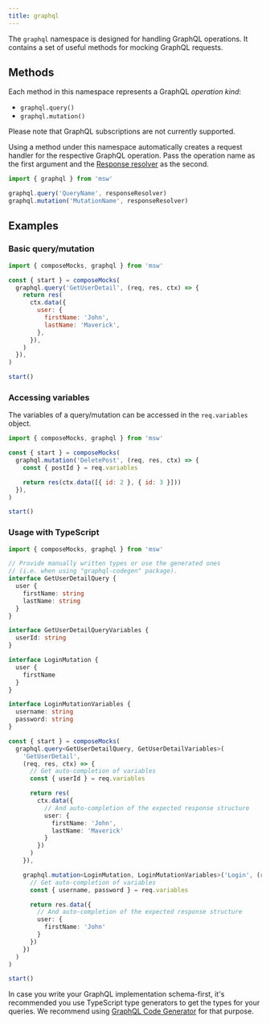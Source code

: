 ```yaml
---
title: graphql
---
```


The `graphql` namespace is designed for handling GraphQL operations. It contains a set of useful methods for mocking GraphQL requests.

## Methods

Each method in this namespace represents a GraphQL _operation kind_:

- `graphql.query()`
- `graphql.mutation()`

<Hint>Please note that GraphQL subscriptions are not currently supported.</Hint>

Using a method under this namespace automatically creates a request handler for the respective GraphQL operation. Pass the operation name as the first argument and the [Response resolver](TODO) as the second.

```js
import { graphql } from 'msw'

graphql.query('QueryName', responseResolver)
graphql.mutation('MutationName', responseResolver)
```

## Examples

### Basic query/mutation

```js
import { composeMocks, graphql } from 'msw'

const { start } = composeMocks(
  graphql.query('GetUserDetail', (req, res, ctx) => {
    return res(
      ctx.data({
        user: {
          firstName: 'John',
          lastName: 'Maverick',
        },
      }),
    )
  }),
)

start()
```

### Accessing variables

The variables of a query/mutation can be accessed in the `req.variables` object.

```js
import { composeMocks, graphql } from 'msw'

const { start } = composeMocks(
  graphql.mutation('DeletePost', (req, res, ctx) => {
    const { postId } = req.variables

    return res(ctx.data([{ id: 2 }, { id: 3 }]))
  }),
)

start()
```

### Usage with TypeScript

```ts
import { composeMocks, graphql } from 'msw'

// Provide manually written types or use the generated ones
// (i.e. when using "graphql-codegen" package).
interface GetUserDetailQuery {
  user {
    firstName: string
    lastName: string
  }
}

interface GetUserDetailQueryVariables {
  userId: string
}

interface LoginMutation {
  user {
    firstName
  }
}

interface LoginMutationVariables {
  username: string
  password: string
}

const { start } = composeMocks(
  graphql.query<GetUserDetailQuery, GetUserDetailVariables>(
    'GetUserDetail',
    (req, res, ctx) => {
      // Get auto-completion of variables
      const { userId } = req.variables

      return res(
        ctx.data({
          // And auto-completion of the expected response structure
          user: {
            firstName: 'John',
            lastName: 'Maverick'
          }
        })
      )
    }),

    graphql.mutation<LoginMutation, LoginMutationVariables>('Login', (req, res, ctx) => {
      // Get auto-completion of variables
      const { username, password } = req.variables

      return res.data({
        // And auto-completion of the expected response structure
        user: {
          firstName: 'John'
        }
      })
    })
  )
)

start()
```

In case you write your GraphQL implementation schema-first, it's recommended you use TypeScript type generators to get the types for your queries. We recommend using [GraphQL Code Generator](https://graphql-code-generator.com/) for that purpose.

